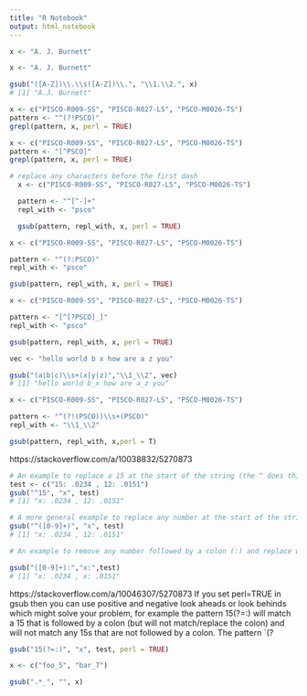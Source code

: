 ```yaml
---
title: "R Notebook"
output: html_notebook
---
```



```r
x <- "A. J. Burnett"
```



```r
x <- "A. J. Burnett"

gsub("([A-Z])\\.\\s([A-Z])\\.", "\\1.\\2.", x)
# [1] "A.J. Burnett"
```


```r
x <- c("PISCO-R009-SS", "PISCO-R027-LS", "PSCO-M0026-TS")
pattern <- "^(?!PSCO)"
grepl(pattern, x, perl = TRUE)

```

```r
x <- c("PISCO-R009-SS", "PISCO-R027-LS", "PSCO-M0026-TS")
pattern <- "[^PSCO]"
grepl(pattern, x, perl = TRUE)
```


```r
# replace any characters before the first dash
  x <- c("PISCO-R009-SS", "PISCO-R027-LS", "PSCO-M0026-TS")

  pattern <- "^[^-]+"
  repl_with <- "psco"

  gsub(pattern, repl_with, x, perl = TRUE)
```



```r
x <- c("PISCO-R009-SS", "PISCO-R027-LS", "PSCO-M0026-TS")

pattern <- "^(?:PSCO)"
repl_with <- "psco"

gsub(pattern, repl_with, x, perl = TRUE)
```


```r
x <- c("PISCO-R009-SS", "PISCO-R027-LS", "PSCO-M0026-TS")

pattern <- "[^[?PSCO]_]"
repl_with <- "psco"

gsub(pattern, repl_with, x, perl = TRUE)
```


```r
vec <- "hello world b x how are a z you"

gsub("(a|b|c)\\s+(x|y|z)","\\1_\\2", vec)
# [1] "hello world b_x how are a_z you"
```








```r
x <- c("PISCO-R009-SS", "PISCO-R027-LS", "PSCO-M0026-TS")

pattern <- "^(?!(PSCO))\\s+(PSCO)"
repl_with <- "\\1_\\2"

gsub(pattern, repl_with, x,perl = T)
```





https://stackoverflow.com/a/10038832/5270873

```r
# An example to replace a 15 at the start of the string (the ^ does this).
test <- c("15: .0234 , 12: .0151")
gsub("^15", "x", test)
# [1] "x: .0234 , 12: .0151"
```


```r
# A more general example to replace any number at the start of the string.
gsub("^([0-9]+)", "x", test)
# [1] "x: .0234 , 12: .0151"
```


```r
# An example to remove any number followed by a colon (:) and replace with an x and a colon

gsub("([0-9]+):","x:",test)
# [1] "x: .0234 , x: .0151"
```


https://stackoverflow.com/a/10046307/5270873
If you set perl=TRUE in gsub then you can use positive and negative look aheads or look behinds which might solve your problem, for example the pattern 15(?=:) will match a 15 that is followed by a colon (but will not match/replace the colon) and will not match any 15s that are not followed by a colon. The pattern `(?

```r
gsub("15(?=:)", "x", test, perl = TRUE)
```









```r
x <- c("foo_5", "bar_7")

gsub(".*_", "", x)
```


